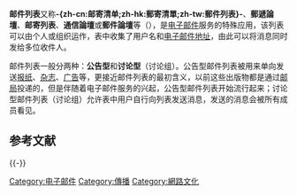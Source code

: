 {{Expand language|1=en|time=2020-08-02T05:05:39+00:00}}
{{NoteTA
|G1=IT
|1=zh-cn:邮件列表;zh-hk:郵件列表;zh-tw:郵寄清單;
}}
'''邮件列表'''又称'''-{zh-cn:邮寄清单;zh-hk:郵寄清單;zh-tw:郵件列表}-'''、'''郵遞論壇'''、'''邮寄列表'''、'''通信論壇'''或'''郵件論壇'''等（{{lang-en|Mailing list}}），是[[电子邮件|电子邮件]]服务的特殊应用，该列表可以由个人或组织运作，表中收集了用户名和[[电子邮件地址|电子邮件地址]]，由此可以将消息同时发给多位收件人。

邮件列表一般分两种：'''公告型'''和'''讨论型'''（讨论组）。公告型邮件列表被用来单向发送[[报纸|报纸]]、[[杂志|杂志]]、[[广告|广告]]等，更接近邮件列表的最初含义，以前这些出版物都是通过[[邮局|邮局]]投递的，但是伴随着电子邮件服务的兴起，公告型邮件列表开始流行起来；讨论型邮件列表（讨论组）允许表中用户自行向列表发送消息，发送的消息会被所有成员看见。

== 参考文献 ==
{{Reflist}}

{{-}}
{{电脑辅助沟通}}

{{Authority control}}

[[Category:电子邮件|Category:电子邮件]]
[[Category:傳播|Category:傳播]]
[[Category:網路文化|Category:網路文化]]

{{网络小作品}}